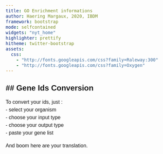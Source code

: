 ```yaml
---
title: GO Enrichment informations
author: Haering Margaux, 2020, IBDM
framework: bootstrap
mode: selfcontained
widgets: "nyt_home"
highlighter: prettify
hitheme: twitter-bootstrap
assets:
  css:
    - "http://fonts.googleapis.com/css?family=Raleway:300"
    - "http://fonts.googleapis.com/css?family=Oxygen"
---
```


<style>
body{
  font-family: 'Oxygen', sans-serif;
  font-size: 16px;
  line-height: 24px;
}

h1,h2,h3,h4 {
  font-family: 'Raleway', sans-serif;
}


h4 {
  text-indent: 100px;
}

g-table-intro h4 {
  text-indent: 0px;
}
</style>




## Gene Ids Conversion
---

To convert your ids, just : </br>
    - select your organism </br>
    - choose your input type </br>
    - choose your output type </br>
    - paste your gene list </br>
  
And boom here are your translation. 


